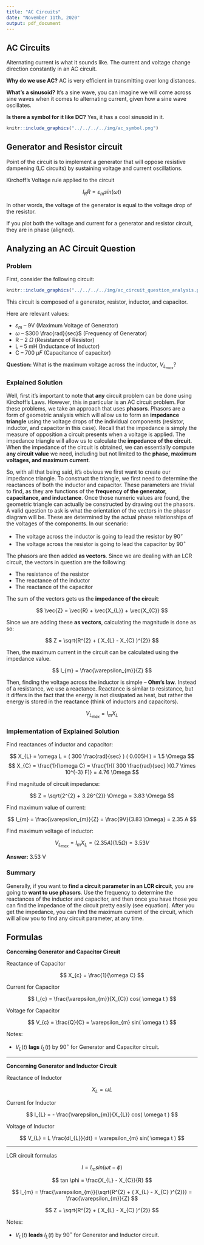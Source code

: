 ```yaml
---
title: "AC Circuits"
date: "November 11th, 2020"
output: pdf_document
---
```


## AC Circuits

Alternating current is what it sounds like. The current and voltage change direction constantly in an AC circuit.

**Why do we use AC?** AC is very efficient in transmitting over long distances.

**What's a sinusoid?** It's a sine wave, you can imagine we will come across sine waves when it comes to alternating current, given how a sine wave oscillates.

**Is there a symbol for it like DC?** Yes, it has a cool sinusoid in it.

```r
knitr::include_graphics("../../../../img/ac_symbol.png")
```

## Generator and Resistor circuit

Point of the circuit is to implement a generator that will oppose resistive dampening (LC circuits) by sustaining voltage and current oscillations.

Kirchoff's Voltage rule applied to the circuit

$$
I_{R}R = \varepsilon_{m} sin( \omega t )
$$

In other words, the voltage of the generator is equal to the voltage drop of the resistor.

If you plot both the voltage and current for a generator and resistor circuit, they are in phase (aligned).

## Analyzing an AC Circuit Question

### Problem

First, consider the following circuit:

```r
knitr::include_graphics("../../../../img/ac_circuit_question_analysis.png")
```

This circuit is composed of a generator, resistor, inductor, and capacitor.

Here are relevant values:

* $\varepsilon_{m}$ -- 9V (Maximum Voltage of Generator)
* $\omega$ -- $300 \frac{rad}{sec}$ (Frequency of Generator)
* R -- 2 $\Omega$ (Resistance of Resistor)
* L -- 5 mH (Inductance of Inductor)
* C -- 700 $\mu F$ (Capacitance of capacitor)

**Question:** What is the maximum voltage across the inductor, $V_{L_{max}}$?

### Explained Solution

Well, first it's important to note that **any** circuit problem can be done using Kirchoff's Laws. However, this in particular is an AC circuit problem. For these problems, we take an approach that uses **phasors**. Phasors are a form of geometric analysis which will allow us to form an **impedance triangle** using the voltage drops of the individual components (resistor, inductor, and capacitor in this case). Recall that the impedance is simply the measure of opposition a circuit presents when a voltage is applied. The impedance triangle will allow us to calculate the **impedance of the circuit**. When the impedance of the circuit is obtained, we can essentially compute **any circuit value** we need, including but not limited to the **phase, maximum voltages, and maximum current**.

So, with all that being said, it's obvious we first want to create our impedance triangle. To construct the triangle, we first need to determine the reactances of both the inductor and capacitor. These parameters are trivial to find, as they are functions of the **frequency of the generator, capacitance, and inductance**. Once those numeric values are found, the geometric triangle can actually be constructed by drawing out the phasors. A valid question to ask is what the orientation of the vectors in the phasor diagram will be. These are determined by the actual phase relationships of the voltages of the components. In our scenario:

* The voltage across the inductor is going to lead the resistor by 90$^\circ$
* The voltage across the resistor is going to lead the capacitor by 90$^\circ$

The phasors are then added **as vectors**. Since we are dealing with an LCR circuit, the vectors in question are the following:

* The resistance of the resistor
* The reactance of the inductor
* The reactance of the capacitor

The sum of the vectors gets us the **impedance of the circuit**:

$$
\vec{Z} = \vec{R} + \vec{X_{L}} + \vec{X_{C}}
$$

Since we are adding these **as vectors**, calculating the magnitude is done as so:

$$
Z = \sqrt{R^{2} + ( X_{L} - X_{C} )^{2}}
$$

Then, the maximum current in the circuit can be calculated using the impedance value.

$$
I_{m} = \frac{\varepsilon_{m}}{Z}
$$

Then, finding the voltage across the inductor is simple -- **Ohm's law**. Instead of a resistance, we use a reactance. Reactance is similar to resistance, but it differs in the fact that the energy is not dissipated as heat, but rather the energy is stored in the reactance (think of inductors and capacitors).

$$
V_{L_{max}} = I_{m} X_{L}
$$

### Implementation of Explained Solution

Find reactances of inductor and capacitor:

$$
X_{L} = \omega L = ( 300 \frac{rad}{sec} ) ( 0.005H ) = 1.5 \Omega
$$
$$
X_{C} = \frac{1}{\omega C} = \frac{1}{( 300 \frac{rad}{sec} )(0.7 \times 10^{-3} F)} = 4.76 \Omega
$$

Find magnitude of circuit impedance:

$$
Z = \sqrt{2^{2} + 3.26^{2}} \Omega = 3.83 \Omega
$$

Find maximum value of current:

$$
I_{m} = \frac{\varepsilon_{m}}{Z} = \frac{9V}{3.83 \Omega} = 2.35 A
$$

Find maximum voltage of inductor:

$$
V_{L_{max}} = I_{m} X_{L} = (2.35 A)(1.5 \Omega ) = 3.53 V
$$

**Answer:** 3.53 V

### Summary

Generally, if you want to **find a circuit parameter in an LCR circuit**, you are going to **want to use phasors**. Use the frequency to determine the reactances of the inductor and capacitor, and then once you have those you can find the impedance of the circuit pretty easily (see equation). After you get the impedance, you can find the maximum current of the circuit, which will allow you to find any circuit parameter, at any time.

## Formulas

**Concerning Generator and Capacitor Circuit**

Reactance of Capacitor

$$
X_{c} = \frac{1}{\omega C}
$$

Current for Capacitor

$$
I_{c} = \frac{\varepsilon_{m}}{X_{C}} cos( \omega t )
$$

Voltage for Capacitor

$$
V_{c} = \frac{Q}{C} = \varepsilon_{m} sin( \omega t )
$$

Notes:

* $V_{L}(t)$ **lags** $I_{L}(t)$ by 90$^\circ$ for Generator and Capacitor circuit.

***

**Concerning Generator and Inductor Circuit**

Reactance of Inductor

$$
X_{L} = \omega L
$$

Current for Inductor

$$
I_{L} = - \frac{\varepsilon_{m}}{X_{L}} cos( \omega t )
$$

Voltage of Inductor

$$
V_{L} = L \frac{dI_{L}}{dt} = \varepsilon_{m} sin( \omega t )
$$

***

LCR circuit formulas

$$
I = I_{m} sin( \omega t - \phi )
$$

$$
tan \phi = \frac{X_{L} - X_{C}}{R}
$$

$$
I_{m} = \frac{\varepsilon_{m}}{\sqrt{R^{2} + ( X_{L} - X_{C} )^{2}}} = \frac{\varepsilon_{m}}{Z}
$$

$$
Z = \sqrt{R^{2} + ( X_{L} - X_{C} )^{2}}
$$

Notes:

* $V_{L}(t)$ **leads** $I_{L}(t)$ by 90$^\circ$ for Generator and Inductor circuit.

